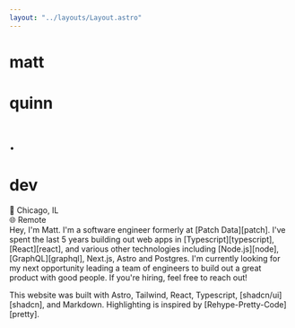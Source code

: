 ```yaml
---
layout: "../layouts/Layout.astro"
---
```



<div class="m-3 flex flex-col items-center">
  <div class="flex">
    <h1 class="text-4xl font-bold text-center">matt</h1>
    <h1 class="text-4xl font-bold text-center">quinn</h1>
    <h1 class="text-4xl font-bold text-center text-pink-600">.</h1>
    <h1 class="text-4xl font-bold text-center">dev</h1>
  </div>
  <div class="flex items-center"><div class>📍 Chicago, IL</div><Separator className="h-5 mx-2" orientation="vertical" /> <div>🌐 Remote</div></div>
</div>

<div class="w-full max-w-md font-mono px-2">
Hey, I'm Matt. I'm a software engineer formerly at <Highlight>[Patch Data][patch]</Highlight>.
I've spent the last 5 years building out web apps in <Highlight variant="blue">[Typescript][typescript]</Highlight>,<Highlight variant="violet">[React][react]</Highlight>, and various other technologies including <Highlight variant="yellow">[Node.js][node]</Highlight>, <Highlight variant="teal">[GraphQL][graphql]</Highlight>, Next.js, Astro and Postgres.
I'm currently looking for my next opportunity leading a team of engineers to build out a great product with good people. If you're hiring, feel free to reach out!
<p class="my-8">This website was built with Astro, Tailwind, React, Typescript, <Highlight variant="black">[shadcn/ui][shadcn]</Highlight>, and Markdown. Highlighting is inspired by <Highlight variant="indigo">[Rehype-Pretty-Code][pretty]</Highlight>.</p>
</div>

<div class="flex items-center">
  <Contact/>
  <Separator orientation="vertical" className="h-5 mx-3" />
  <Money client:only="react" />  
  <Separator orientation="vertical" className="h-5 mx-3" />
  <a href="https://keys.openpgp.org/vks/v1/by-fingerprint/F53DCCB3DEEAAEBFDB94932D32E721F8F1B817B4" aria-label="pgp">
    <KeyRoundIcon className='h-5 w-5 hover:scale-150 hover:bg-transparent transition-transform' />
  </a>
</div>

[patch]: https://patch.tech
[astro]: https://astro.build
[typescript]: https://www.typescriptlang.org/docs/handbook/declaration-files/templates/module-d-ts.html
[react]: https://reactjs.org
[node]: https://nodejs.org
[graphql]: https://graphql.org
[pretty]:https://rehype-pretty-code.netlify.app/ 
[shadcn]:https://ui.shadcn.com/